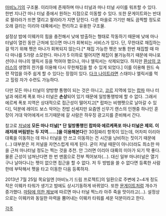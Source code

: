 [[마비노기]]의 구조물. 이리아에 존재하며 마나 터널과 마나 터널 사이를 워프할 수 있다. 한번 지나간 마나 터널 중에서 원하는 지점으로 이동할 수 있다. 또한 문게이트와는 반대로 팔라라가 뜨면 열리고 팔라라가 지면 닫힌다. 다른 마을로 가기만 해도 끔찍할 정도로 오래 걸리는 이리아 대륙에서는 편리하고 유용한 구조물.

설정상 밤에 이웨카의 힘을 충전해서 낮에 방출하는 형태로 작동하기 때문에 낮에 마나 터널이 열린 동안 근처에 있으면 마나가 회복되는 서비스가 있다. 단, 무한대로 채집하는걸 막기 위해 펫은 마나가 회복되지 않는다.[* 채집 가능한 펫은 보통 한번 채집할 때 마다 마나를 5가량 소모한다. 마나가 5 이하로 떨어지면 채집이 불가능하기 때문에 마나포션이나 마나의 엘릭서 등을 먹여야 했으나, 마나 엘릭서는 삭제되었다. 하지만 [[환상의 코러스]]의 생명의 찬가를 이용해 다시 무한채집을 할 수 있게 되었다.] 이를 이용해 원드 숙련 작업을 아주 쉽게 할 수 있다는 장점이 있다. [[다크 나이트]]라면 스태미나 엘릭서를 먹고 힐링 자가 수련도 가능하다.

다만 모든 마나 터널이 양방향 통행이 되는 것은 아니고, [[코르]] 지역에 있는 [[랍파]] 마나 터널과 에르케 폭포 마나 터널은 '''손상'''되어 있기 때문에 일방통행밖에 할 수 없다. 그래서 에르케 폭포 지역은 상대적으로 접근성이 떨어지고[* 랍파는 비행펫으로 날아갈 수 있다], 덕분에 레이드 보스 악어는 찬밥 신세지만 요즘엔 신무기 랜스의 인챈중 하나인 훈장이 거대 악어에게서 뜨기때문에 갈 사람은 하우징 광고지를 준비해서 간다.

참고로 [[저널]]에 '''모든 마나 터널[* 단 일방통행인 랍파와 에르케폭포 마나 터널은 제외. 이래저래 버림받는 두 지역......]을 이용해본다'''란 30점짜리 항목이 있는데, 어차피 이리아 대륙을 이동하는 데 마나 터널을 안 쓰고 이동하는 건 시간을 낭비하는 짓이기 때문에(...) 대부분은 저 저널을 자연스럽게 따게 된다. 굳이 저널 때문이 아니더라도 최소한 마을 근처 마나터널 정도는 찍는 것을 추천. 안 그러면 이리아 대륙의 미아가 되기 딱 좋다. 물론 근성이 넘쳐난다면 한 번 맨몸으로 전부 찍어보자(...). 대신 일부 마나터널은 열기구나 날아다니는 펫이 없으면 접근을 할 수 없다. 저 두 방법을 쓸 수 없다면 등록한 사람한테 부탁해서 펫을 타고 이동한 다음 등록하자.

2013년 7월 25일 목요일엔 [마비노기 드림 프로젝트]의 일환으로 주변에 2~4개 정도 작은 이웨카 타워가 생기고 밤에도 상시기동하게 바뀌었다. 또한 [[문게이트]]처럼 개수가 증가했다. [http://www.mabinogi.pe.kr/bbs/zboard.php?id=report&page=1&sn1=&divpage=3&sn=off&ss=on&sc=on&select_arrange=headnum&desc=asc&no=26402 마탐에 의한 제보]에 따르면 마나 터널 찍느라 아주 죽을 맛이라고(...). 설정상으로는 이웨카와 동일한 마력을 뿜어내는 이웨카 타워를 세운 덕분이라고 한다.

[[각주]]
